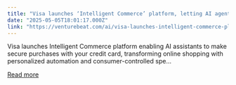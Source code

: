 ```yaml
---
title: "Visa launches ‘Intelligent Commerce’ platform, letting AI agents swipe your card—safely, it says"
date: "2025-05-05T18:01:17.000Z"
link: "https://venturebeat.com/ai/visa-launches-intelligent-commerce-platform-letting-ai-agents-swipe-your-card-safely-it-says/"
---
```


Visa launches Intelligent Commerce platform enabling AI assistants to make secure purchases with your credit card, transforming online shopping with personalized automation and consumer-controlled spe...

[Read more](https://venturebeat.com/ai/visa-launches-intelligent-commerce-platform-letting-ai-agents-swipe-your-card-safely-it-says/)
